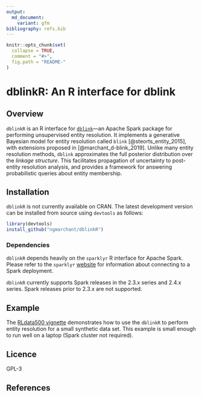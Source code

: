 ```yaml
---
output:
  md_document:
    variant: gfm
bibliography: refs.bib
---
```


<!-- README.md is generated from README.Rmd. Please edit that file -->

```r
knitr::opts_chunk$set(
  collapse = TRUE,
  comment = "#>",
  fig.path = "README-"
)
```

# dblinkR: An R interface for dblink

## Overview
`dblinkR` is an R interface for 
[`dblink`](https://github.com/cleanzr/dblink)—an Apache Spark package for 
performing unsupervised entity resolution. 
It implements a generative Bayesian model for entity resolution called `blink` 
[@steorts_entity_2015], with extensions proposed in [@marchant_d-blink_2019].
Unlike many entity resolution methods, `dblink` approximates the full posterior 
distribution over the _linkage structure_.
This facilitates propagation of uncertainty to post-entity resolution 
analysis, and provides a framework for answering probabilistic queries about 
entity membership.

## Installation
`dblinkR` is not currently available on CRAN. 
The latest development version can be installed from source using `devtools` 
as follows:

```r
library(devtools)
install_github("ngmarchant/dblinkR")
```

### Dependencies
`dblinkR` depends heavily on the `sparklyr` R interface for Apache Spark. 
Please refer to the `sparklyr` [website](https://spark.rstudio.com/) for 
information about connecting to a Spark deployment. 

`dblinkR` currently supports Spark releases in the 2.3.x series and 2.4.x 
series. Spark releases prior to 2.3.x are not supported.

## Example
The  [RLdata500 vignette](vignettes/RLdata500.Rmd) demonstrates how to 
use the `dblinkR` to perform entity resolution for a small synthetic data 
set. This example is small enough to run well on a laptop (Spark cluster 
not required).

## Licence
GPL-3

## References
